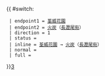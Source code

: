 {{ #switch: {{{format|}}}
  | endpoint1 = [[荃威花園巴士總站|荃威花園]]
  | endpoint2 = [[火炭]]（[[長瀝尾街]]）
  | direction = 1
  | status = {{HK Bus Status|M}}
  | inline = [[荃威花園巴士總站|荃威花園]] → [[火炭]]（[[長瀝尾街]]）
  | normal =
  | full =
}}<noinclude>[[category:新界居民巴士路線模板|3‎]]</noinclude>